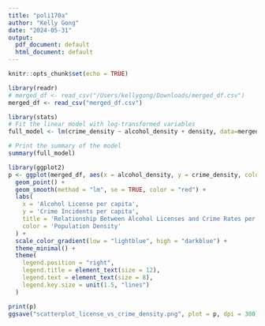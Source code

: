 ```yaml
---
title: "poli170a"
author: "Kelly Gong"
date: "2024-05-31"
output:
  pdf_document: default
  html_document: default
---
```


```r
knitr::opts_chunk$set(echo = TRUE)
```

```r
library(readr)
# merged_df <- read_csv("/Users/kellygong/Downloads/merged_df.csv")
merged_df <- read_csv("merged_df.csv")

```
```r
library(stats)
# Fit the linear model with log-transformed variables
full_model <- lm(crime_density ~ alcohol_density + density, data=merged_df)

# Print the summary of the model
summary(full_model)
```
```r
library(ggplot2)
p <- ggplot(merged_df, aes(x = alcohol_density, y = crime_density, color = density)) +
  geom_point() +
  geom_smooth(method = "lm", se = TRUE, color = "red") + 
  labs(
    x = 'Alcohol License per capita',
    y = 'Crime Incidents per capita',
    title = 'Relationship Between Alcohol Licenses and Crime Rates per Capita',
    color = 'Population Density'
  ) +
  scale_color_gradient(low = "lightblue", high = "darkblue") +
  theme_minimal() +
  theme(
    legend.position = "right",
    legend.title = element_text(size = 12),
    legend.text = element_text(size = 8),
    legend.key.size = unit(1.5, "lines")
  )

print(p)
ggsave("scatterplot_license_vs_crime_density.png", plot = p, dpi = 300)
```
